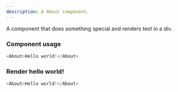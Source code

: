 ```yaml
---
description: A About component.
---
```



A component that does something special and renders text in a div.

### Component usage
```js
<About>Hello world!</About>
```

### Render hello world!

```js live
<About>Hello world!</About>
```
